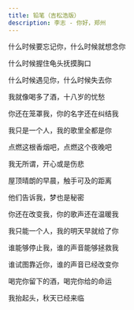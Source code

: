 ```yaml
---
title: 铅笔（吉松浩版）
description: 李志 - 你好，郑州
---
```


什么时候要忘记你，什么时候就想念你

什么时候握住龟头抚摸胸口

什么时候遇见你，什么时候失去你

我就像喝多了酒，十八岁的忧愁



你还在笼罩我，你的名字还在纠结我

我只是一个人，我的歌里全都是你



点燃这根香烟吧，点燃这个夜晚吧

我无所谓，开心或是伤悲

屋顶晴朗的早晨，触手可及的距离

他们告诉我，梦也是秘密



你还在改变我，你的歌声还在温暖我

我只能一个人，我的明天早就给了你



谁能够停止我，谁的声音能够拯救我

谁试图靠近你，谁的声音已经改变你



喝完你留下的酒，喝完你给的命运

我抬起头，秋天已经来临
